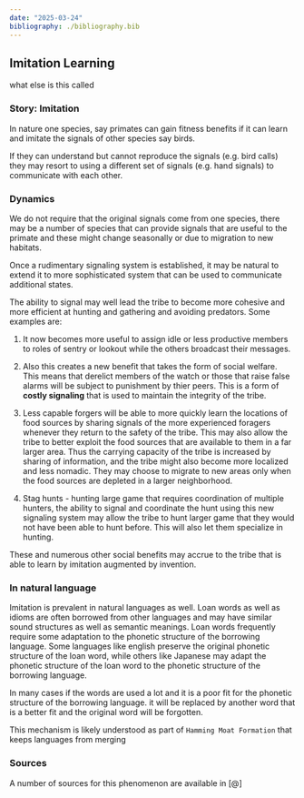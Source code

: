```yaml
---
date: "2025-03-24"
bibliography: ./bibliography.bib
---
```




## Imitation Learning 

what else is this called

::: {.callout-note}
### Story: Imitation <!-- Population Dynamics -->

In nature one species, say primates can gain fitness benefits if it can learn and imitate the signals of other species say birds.

If they can understand but cannot reproduce the signals (e.g. bird calls) they may resort to using a different set of signals (e.g. hand signals) to communicate with each other. 

:::


### Dynamics 

We do not require that the original signals come from one species, there may be a number of species that can provide signals that are useful to the primate and these might change seasonally or due to migration to new habitats.

Once a rudimentary signaling system is established, it may be natural to extend it to more sophisticated system that can be used to communicate additional states. 

The ability to signal may well lead the tribe to become more cohesive and more efficient at hunting and gathering and avoiding predators. Some examples are:

1. It now becomes more useful to assign idle or less productive members to roles of sentry or lookout while the others broadcast their messages.

1. Also this creates a new benefit that takes the form of social welfare. This means that derelict members of the watch or those that raise false alarms will be subject to punishment by thier peers. This is a form of **costly signaling** that is used to maintain the integrity of the tribe.

1. Less capable forgers will be able to more quickly learn the locations of food sources by sharing  signals of the more experienced foragers whenever they return to the safety of the tribe. This may also allow the tribe to better exploit the food sources that are available to them in a far larger area.
Thus the carrying capacity of the tribe is increased by sharing of information, and the tribe might also become more localized and less nomadic. They may choose to migrate to new areas only when the food sources are depleted in a larger neighborhood.

1. Stag hunts - hunting large game that requires coordination of multiple hunters, the ability to signal and coordinate the hunt using this new signaling system may allow the tribe to hunt larger game that they would not have been able to hunt before. This will also let them specialize in hunting.

These and numerous other social benefits may accrue to the tribe that is able to learn by imitation augmented by invention. 



### In natural language

Imitation is prevalent in natural languages as well. Loan words as well as idioms are often borrowed from other languages and may have similar sound structures as well as semantic meanings. Loan words frequently require some adaptation to the phonetic structure of the borrowing language. Some languages like english preserve the original phonetic structure of the loan word, while others like Japanese may adapt the phonetic structure of the loan word to the phonetic structure of the borrowing language. 

In many cases if the words are used a lot and it is a poor fit for the phonetic structure of the borrowing language. it will be replaced by another word that is a better fit and the original word will be forgotten. 

This mechanism is likely understood as part of `Hamming Moat Formation` that keeps languages from merging


### Sources 

A number of sources for this phenomenon are available in [@]


